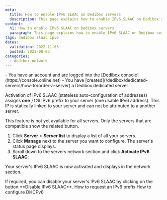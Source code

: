 ```yaml
---
meta:
  title: How to enable IPv6 SLAAC on Dedibox servers
  description: This page explains how to enable IPv6 SLAAC on Dedibox servers.
content:
  h1: How to enable IPv6 SLAAC on Dedibox servers
  paragraph: This page explains how to enable IPv6 SLAAC on Dedibox servers.
tags: dedibox slaac ipv6 
dates:
  validation: 2022-11-03
  posted: 2021-08-03
categories:
  - dedibox-network
---
```


<Message type="requirement">
  - You have an account and are logged into the [Dedibox console](https://console.online.net)
  - You have [created](/dedibox/dedicated-servers/how-to/order-a-server) a Dedibox dedicated server
</Message>

Activation of IPv6 SLAAC (stateless auto-configuration of addresses) assigns **one** `/128` IPv6 prefix to your server (one usable IPv6 address). This IP is statically linked to your server and can not be attributed to a another server.

<Message tyoe="note">
  This feature is not yet available for all servers. Only the servers that are compatible show the related button.
</Message>

1. Click **Server** > **Server list** to display a list of all your servers.
2. Click **Manage** next to the server you want to configure. The server's status page displays.
3. Scroll down to the servers network section and click **Activate IPv6 SLAAC**:
    <Lightbox src="scaleway_ipv6_slaac.webp" width="" />

Your server's IPv6 SLAAC is now activated and displays in the network section. 

<Message type="tip">
  If required, you can disable your server's IPv6 SLAAC by clicking on the button **Disable IPv6 SLAAC**.
</Message>


<Navigation title="See Also">
  <PreviousButton to="/dedibox-network/ipv6/how-to/request-prefix/">How to request an IPv6 prefix</PreviousButton>
  <NextButton to="/dedibox-network/ipv6/how-to/configure-dhcpv6/">How to configure DHCPv6</NextButton>
</Navigation>
